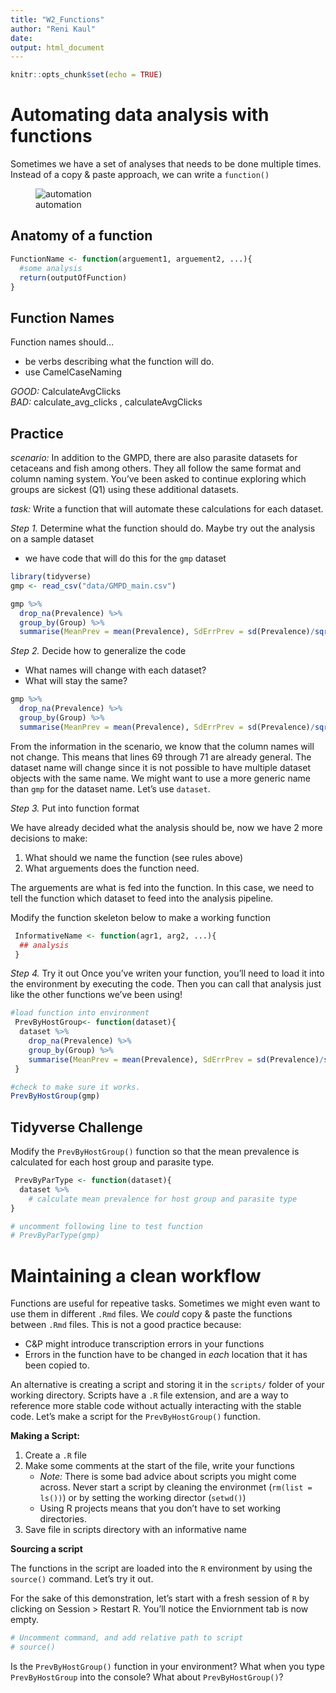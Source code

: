 ```yaml
---
title: "W2_Functions"
author: "Reni Kaul"
date: 
output: html_document
---
```


```r
knitr::opts_chunk$set(echo = TRUE)
```


# Automating data analysis with functions


Sometimes we have a set of analyses that needs to be done multiple times. Instead of a copy & paste approach, we can write a `function()` 

![automation](figs/geeks.png)


## Anatomy of a function 

```r
FunctionName <- function(arguement1, arguement2, ...){
  #some analysis
  return(outputOfFunction)
}

```


## Function Names

Function names should...

* be verbs describing what the function will do. 
* use CamelCaseNaming 

*GOOD:* CalculateAvgClicks  
*BAD:* calculate_avg_clicks , calculateAvgClicks 

## Practice 

*scenario:* In addition to the GMPD, there are also parasite datasets for cetaceans and fish among others. They all follow the same format and column naming system. You've been asked to continue exploring which groups are sickest (Q1) using these additional datasets. 

*task:* Write a function that will automate these calculations for each dataset. 

*Step 1.* Determine what the function should do. Maybe try out the analysis on a sample dataset

  * we have code that will do this for the `gmp` dataset

```r
library(tidyverse)
gmp <- read_csv("data/GMPD_main.csv")

gmp %>%
  drop_na(Prevalence) %>%
  group_by(Group) %>%
  summarise(MeanPrev = mean(Prevalence), SdErrPrev = sd(Prevalence)/sqrt(n()))
```

*Step 2.* Decide how to generalize the code

  * What names will change with each dataset? 
  * What will stay the same? 

```r
gmp %>%
  drop_na(Prevalence) %>%
  group_by(Group) %>%
  summarise(MeanPrev = mean(Prevalence), SdErrPrev = sd(Prevalence)/sqrt(n()))
```

From the information in the scenario, we know that the column names will not change. This means that lines 69 through 71 are already general. The dataset name will change since it is not possible to have multiple dataset objects with the same name. We might want to use a more generic name than `gmp` for the dataset name. Let's use `dataset`.

*Step 3.* Put into function format

We have already decided what the analysis should be, now we have 2 more decisions to make:

1. What should we name the function (see rules above)
2. What arguements does the function need.

The arguements are what is fed into the function. In this case, we need to tell the function which dataset to feed into the analysis pipeline. 

Modify the function skeleton below to make a working function

```r
 InformativeName <- function(agr1, arg2, ...){
  ## analysis
 }

```

*Step 4.* Try it out
  Once you've writen your function, you'll need to load it into the environment by executing the code. Then you can call that analysis just like the other functions we've been using!

```r
#load function into environment
 PrevByHostGroup<- function(dataset){
  dataset %>%
    drop_na(Prevalence) %>%
    group_by(Group) %>%
    summarise(MeanPrev = mean(Prevalence), SdErrPrev = sd(Prevalence)/sqrt(n()))
 }

#check to make sure it works. 
PrevByHostGroup(gmp)
```

## Tidyverse Challenge

 Modify the `PrevByHostGroup()` function so that the mean prevalence is calculated for each host group and parasite type. 
 
```r
 PrevByParType <- function(dataset){
  dataset %>%
    # calculate mean prevalence for host group and parasite type   
}

# uncomment following line to test function
# PrevByParType(gmp)
```


# Maintaining a clean workflow 

Functions are useful for repeative tasks. Sometimes we might even want to use them in different `.Rmd` files. We *could* copy & paste the functions between `.Rmd` files. This is not a good practice because:

- C&P might introduce transcription errors in your functions
- Errors in the function have to be changed in *each* location that it has been copied to. 

An alternative is creating a script and storing it in the `scripts/` folder of your working directory. Scripts have a `.R` file extension, and are a way to reference more stable code without actually interacting with the stable code. Let's make a script for the `PrevByHostGroup()` function. 

**Making a Script:**

1. Create a `.R` file 
2. Make some comments at the start of the file, write your functions
    - *Note:* There is some bad advice about scripts you might come across. Never start a script by cleaning the environmet (`rm(list = ls())`) or by setting the working director (`setwd()`)
    - Using R projects means that you don't have to set working directories. 
3. Save file in scripts directory with an informative name

**Sourcing a script**

The functions in the script are loaded into the `R` environment by using the `source()` command. Let's try it out. 

For the sake of this demonstration, let's start with a fresh session of `R` by clicking on Session > Restart R. You'll notice the Enviornment tab is now empty. 


```r
# Uncomment command, and add relative path to script
# source()

```

Is the `PrevByHostGroup()` function in your environment? What when you type `PrevByHostGroup` into the console? What about `PrevByHostGroup()`? 



